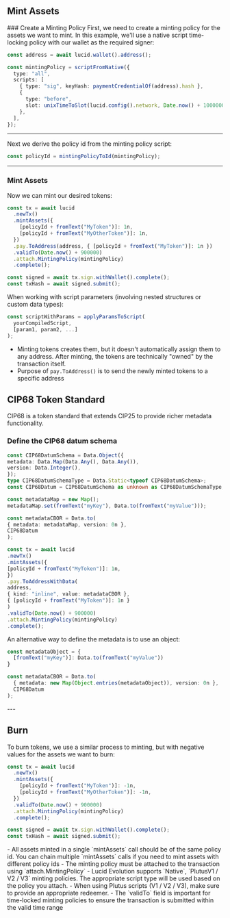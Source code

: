 
## Mint Assets

<Steps>
### Create a Minting Policy
First, we need to create a minting policy for the assets we want to mint. In this example, we'll use a native script time-locking policy with our wallet as the required signer:

```typescript
const address = await lucid.wallet().address();

const mintingPolicy = scriptFromNative({
  type: "all",
  scripts: [
    { type: "sig", keyHash: paymentCredentialOf(address).hash },
    {
      type: "before",
      slot: unixTimeToSlot(lucid.config().network, Date.now() + 1000000),
    },
  ],
});
```

---

Next we derive the policy id from the minting policy script:

```typescript
const policyId = mintingPolicyToId(mintingPolicy);
```

---

### Mint Assets

Now we can mint our desired tokens:

```typescript
const tx = await lucid
  .newTx()
  .mintAssets({
    [policyId + fromText("MyToken")]: 1n,
    [policyId + fromText("MyOtherToken")]: 1n,
  })
  .pay.ToAddress(address, { [policyId + fromText("MyToken")]: 1n })
  .validTo(Date.now() + 900000)
  .attach.MintingPolicy(mintingPolicy)
  .complete();

const signed = await tx.sign.withWallet().complete();
const txHash = await signed.submit();
```

<Callout type="info" emoji="ℹ️">
When working with script parameters (involving nested structures or custom data types):

```typescript
const scriptWithParams = applyParamsToScript(
  yourCompiledScript,
  [param1, param2, ...]
);
```
- Minting tokens creates them, but it doesn't automatically assign them to any address. After minting, the tokens are technically "owned" by the transaction itself.
- Purpose of `pay.ToAddress()` is to send the newly minted tokens to a specific address
</Callout>

</Steps>

## CIP68 Token Standard

CIP68 is a token standard that extends CIP25 to provide richer metadata functionality.

### Define the CIP68 datum schema

```typescript
const CIP68DatumSchema = Data.Object({
metadata: Data.Map(Data.Any(), Data.Any()),
version: Data.Integer(),
});
type CIP68DatumSchemaType = Data.Static<typeof CIP68DatumSchema>;
const CIP68Datum = CIP68DatumSchema as unknown as CIP68DatumSchemaType;

const metadataMap = new Map();
metadataMap.set(fromText("myKey"), Data.to(fromText("myValue")));

const metadataCBOR = Data.to(
{ metadata: metadataMap, version: 0n },
CIP68Datum
);

const tx = await lucid
.newTx()
.mintAssets({
[policyId + fromText("MyToken")]: 1n,
})
.pay.ToAddressWithData(
address,
{ kind: "inline", value: metadataCBOR },
{ [policyId + fromText("MyToken")]: 1n }
)
.validTo(Date.now() + 900000)
.attach.MintingPolicy(mintingPolicy)
.complete();
```

<Callout>

An alternative way to define the metadata is to use an object:

```typescript
const metadataObject = {
  [fromText("myKey")]: Data.to(fromText("myValue"))
}

const metadataCBOR = Data.to(
  { metadata: new Map(Object.entries(metadataObject)), version: 0n },
  CIP68Datum
);
```
</Callout>
---

## Burn

To burn tokens, we use a similar process to minting, but with negative values for the assets we want to burn:

```typescript
const tx = await lucid
  .newTx()
  .mintAssets({
    [policyId + fromText("MyToken")]: -1n,
    [policyId + fromText("MyOtherToken")]: -1n,
  })
  .validTo(Date.now() + 900000)
  .attach.MintingPolicy(mintingPolicy)
  .complete();

const signed = await tx.sign.withWallet().complete();
const txHash = await signed.submit();
```

<Callout>
  - All assets minted in a single `mintAssets` call should be of the same policy id. You can chain multiple `mintAssets` calls if you need to mint assets with different policy ids 
  - The minting policy must be attached to the transaction using `attach.MintingPolicy` 
  - Lucid Evolution supports `Native`, `PlutusV1 / V2 / V3` minting policies. The appropriate script type will be used based on the policy you attach. 
  - When using Plutus scripts (V1 / V2 / V3), make sure to provide an appropriate redeemer. 
  - The `validTo` field is important for time-locked minting policies to ensure the transaction is submitted within the valid time range
</Callout>